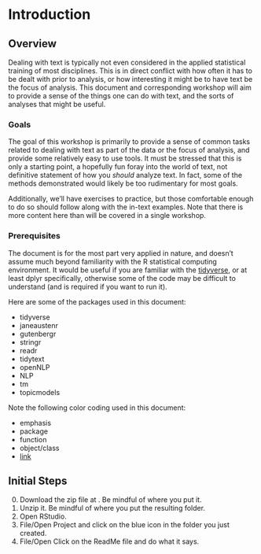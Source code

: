 # Introduction


## Overview

Dealing with text is typically not even considered in the applied statistical training of most disciplines.  This is in direct conflict with how often it has to be dealt with prior to analysis, or how interesting it might be to have text be the focus of analysis.  This document and corresponding workshop will aim to provide a sense of the things one can do with text, and the sorts of analyses that might be useful.  

### Goals

The goal of this workshop is primarily to provide a sense of common tasks related to dealing with text as part of the data or the focus of analysis, and provide some relatively easy to use tools.  It must be stressed that this is only a starting point, a hopefully fun foray into the world of text, not definitive statement of how you *should* analyze text.  In fact, some of the methods demonstrated would likely be too rudimentary for most goals.

Additionally, we'll have exercises to practice, but those comfortable enough to do so should follow along with the in-text examples.  Note that there is more content here than will be covered in a single workshop.


### Prerequisites

The document is for the most part very applied in nature, and doesn't assume much beyond familiarity with the R statistical computing environment.  It would be useful if you are familiar with the [tidyverse](https://www.tidyverse.org/), or at least <span class="pack">dplyr</span> specifically, otherwise some of the code may be difficult to understand (and is required if you want to run it).

Here are some of the packages used in this document:

- <span class="pack">tidyverse</span>
- <span class="pack">janeaustenr</span>
- <span class="pack">gutenbergr</span>
- <span class="pack">stringr</span>
- <span class="pack">readr</span>
- <span class="pack">tidytext</span>
- <span class="pack">openNLP</span>
- <span class="pack">NLP</span>
- <span class="pack">tm</span>
- <span class="pack">topicmodels</span>
       

Note the following color coding used in this document:

- <span class="emph">emphasis</span>
- <span class="pack">package</span>
- <span class="func">function</span>
- <span class="objclass">object/class</span>
- [link]()


## Initial Steps

0. Download the zip file at . Be mindful of where you put it.
1. Unzip it. Be mindful of where you put the resulting folder.
2. Open RStudio.
3. File/Open Project and click on the blue icon in the folder you just created.
4. File/Open Click on the ReadMe file and do what it says.

